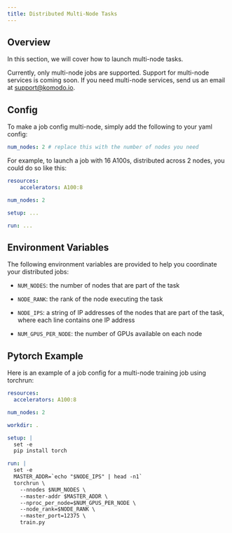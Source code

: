 ```yaml
---
title: Distributed Multi-Node Tasks
---
```


## Overview

In this section, we will cover how to launch multi-node tasks.

<Note>Currently, only multi-node jobs are supported. Support for multi-node services is coming soon. If you need multi-node services, send us an email at support@komodo.io.</Note>

## Config

To make a job config multi-node, simply add the following to your yaml config:

```yaml
num_nodes: 2 # replace this with the number of nodes you need
```

For example, to launch a job with 16 A100s, distributed across 2 nodes, you could do so like this:

```yaml
resources:
    accelerators: A100:8

num_nodes: 2

setup: ...

run: ...
```

## Environment Variables

The following environment variables are provided to help you coordinate your distributed jobs:

* `NUM_NODES`: the number of nodes that are part of the task

* `NODE_RANK`: the rank of the node executing the task

* `NODE_IPS`: a string of IP addresses of the nodes that are part of the task, where each line contains one IP address

* `NUM_GPUS_PER_NODE`: the number of GPUs available on each node

## Pytorch Example

Here is an example of a job config for a multi-node training job using torchrun:

```yaml
resources:
  accelerators: A100:8

num_nodes: 2

workdir: .

setup: |
  set -e
  pip install torch

run: |
  set -e
  MASTER_ADDR=`echo "$NODE_IPS" | head -n1`
  torchrun \
    --nnodes $NUM_NODES \
    --master-addr $MASTER_ADDR \
    --nproc_per_node=$NUM_GPUS_PER_NODE \
    --node_rank=$NODE_RANK \
    --master_port=12375 \
    train.py
```
